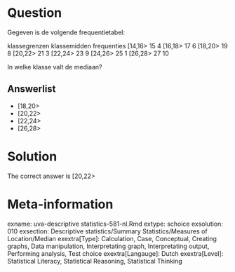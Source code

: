 Question
========

Gegeven is de volgende frequentietabel:

klassegrenzen klassemidden frequenties
[14,16> 15 4
[16,18> 17 6
[18,20> 19 8
[20,22> 21 3
[22,24> 23 9
[24,26> 25 1
[26,28> 27 10

In welke klasse valt de mediaan?

Answerlist
----------
* [18,20>
* [20,22>
* [22,24>
* [26,28>

Solution
========

The correct answer is  [20,22>

Meta-information
================
exname: uva-descriptive statistics-581-nl.Rmd
extype: schoice
exsolution: 010
exsection: Descriptive statistics/Summary Statistics/Measures of Location/Median
exextra[Type]: Calculation, Case, Conceptual, Creating graphs, Data manipulation, Interpretating graph, Interpretating output, Performing analysis, Test choice
exextra[Langauge]: Dutch
exextra[Level]: Statistical Literacy, Statistical Reasoning, Statistical Thinking

